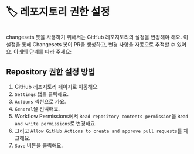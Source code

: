 # 🏷 레포지토리 권한 설정

##

changesets 봇을 사용하기 위해서는 GitHub 레포지토리의 설정을 변경해야 해요.
이 설정을 통해 Changesets 봇이 PR을 생성하고, 변경 사항을 자동으로 추적할 수 있어요.
아래의 단계를 따라 주세요:

## Repository 권한 설정 방법

1. GitHub 레포지토리 페이지로 이동해요.
2. `Settings` 탭을 클릭해요.
3. `Actions` 섹션으로 가요.
4. `General`을 선택해요.
5. Workflow Permissions에서 `Read repository contents permission`을 `Read and write permissions`로 변경해요.
6. 그리고 `Allow GitHub Actions to create and approve pull requests`를 체크해요.
7. `Save` 버튼을 클릭해요.

